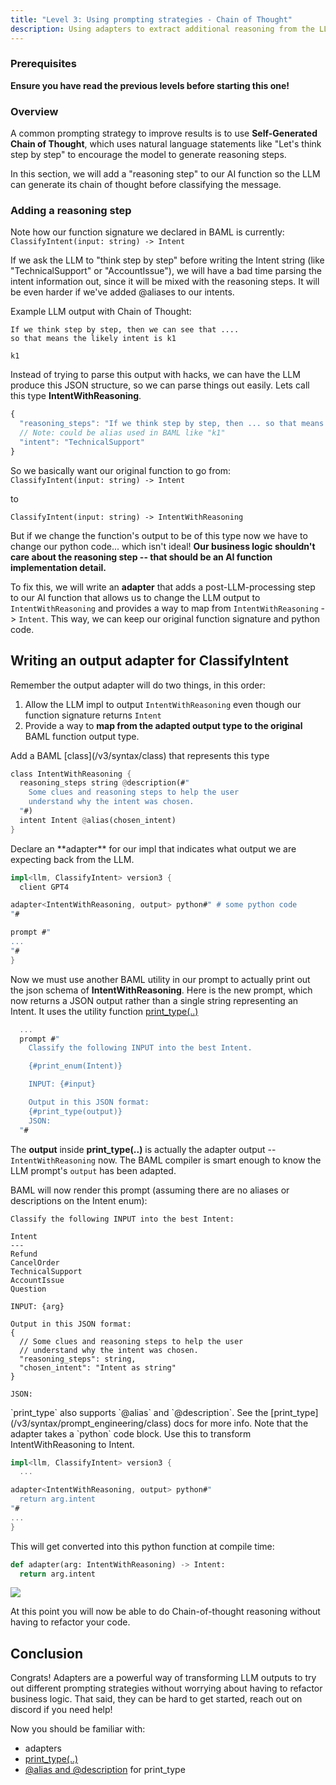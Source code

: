 ```yaml
---
title: "Level 3: Using prompting strategies - Chain of Thought"
description: Using adapters to extract additional reasoning from the LLM
---
```


### Prerequisites

**Ensure you have read the previous levels before starting this one!**

### Overview

A common prompting strategy to improve results is to use **Self-Generated Chain of Thought**, which uses natural language statements like "Let's think step by step" to encourage the model to generate reasoning steps.

In this section, we will add a "reasoning step" to our AI function so the LLM can generate its chain of thought before classifying the message.

### Adding a reasoning step

Note how our function signature we declared in BAML is currently:
`ClassifyIntent(input: string) -> Intent`

If we ask the LLM to "think step by step" before writing the Intent string (like "TechnicalSupport" or "AccountIssue"), we will have a bad time parsing the intent information out, since it will be mixed with the reasoning steps. It will be even harder if we've added @aliases to our intents.

Example LLM output with Chain of Thought:

```text
If we think step by step, then we can see that ....
so that means the likely intent is k1

k1
```

Instead of trying to parse this output with hacks, we can have the LLM produce this JSON structure, so we can parse things out easily. Lets call this type **IntentWithReasoning**.

```typescript desired LLM JSON output
{
  "reasoning_steps": "If we think step by step, then ... so that means the intent is ...",
  // Note: could be alias used in BAML like "k1"
  "intent": "TechnicalSupport"
}
```

So we basically want our original function to go from:
`ClassifyIntent(input: string) -> Intent`

to

`ClassifyIntent(input: string) -> IntentWithReasoning`

But if we change the function's output to be of this type now we have to change our python code... which isn't ideal! **Our business logic shouldn't care about the reasoning step -- that should be an AI function implementation detail.**

To fix this, we will write an **adapter** that adds a post-LLM-processing step to our AI function that allows us to change the LLM output to `IntentWithReasoning` and provides a way to map from `IntentWithReasoning` -> `Intent`. This way, we can keep our original function signature and python code.

## Writing an output adapter for ClassifyIntent

Remember the output adapter will do two things, in this order:

1. Allow the LLM impl to output `IntentWithReasoning` even though our function signature returns `Intent`
2. Provide a way to **map from the adapted output type to the original** BAML function output type.

<Steps>
<Step title="Declare IntentWithReasoning">
Add a BAML [class](/v3/syntax/class) that represents this type

```rust
class IntentWithReasoning {
  reasoning_steps string @description(#"
    Some clues and reasoning steps to help the user
    understand why the intent was chosen.
  "#)
  intent Intent @alias(chosen_intent)
}
```

</Step>
<Step title="Adapt the LLM impl's output">
Declare an **adapter** for our impl that indicates what output we are expecting back from the LLM.

```rust
impl<llm, ClassifyIntent> version3 {
  client GPT4

adapter<IntentWithReasoning, output> python#" # some python code
"#

prompt #"
...
"#
}
```

Now we must use another BAML utility in our prompt to actually print out the json schema of **IntentWithReasoning**. Here is the new prompt, which now returns a JSON output rather than a single string representing an Intent. It uses the utility function [print_type(..)](/v3/syntax/prompt_engineering/class)

```rust
  ...
  prompt #"
    Classify the following INPUT into the best Intent.

    {#print_enum(Intent)}

    INPUT: {#input}

    Output in this JSON format:
    {#print_type(output)}
    JSON:
  "#
```

The **output** inside **print_type(..)** is actually the adapter output -- `IntentWithReasoning` now. The BAML compiler is smart enough to know the LLM prompt's `output` has been adapted.

BAML will now render this prompt (assuming there are no aliases or descriptions on the Intent enum):

```text
Classify the following INPUT into the best Intent:

Intent
---
Refund
CancelOrder
TechnicalSupport
AccountIssue
Question

INPUT: {arg}

Output in this JSON format:
{
  // Some clues and reasoning steps to help the user
  // understand why the intent was chosen.
  "reasoning_steps": string,
  "chosen_intent": "Intent as string"
}

JSON:
```

<Tip>
  `print_type` also supports `@alias` and `@description`. See the
  [print_type](/v3/syntax/prompt_engineering/class) docs for more info.
</Tip>

</Step>

<Step title="Implement the adapter" >
Note that the adapter takes a `python` code block. Use this to transform IntentWithReasoning to Intent.

```rust
impl<llm, ClassifyIntent> version3 {
  ...

adapter<IntentWithReasoning, output> python#"
  return arg.intent
"#
...
}
```

This will get converted into this python function at compile time:

```python
def adapter(arg: IntentWithReasoning) -> Intent:
  return arg.intent
```

</Step>
<Step title="In summary">

<img src="/images/v3/adapter_classify.png" />

</Step>

</Steps>

At this point you will now be able to do Chain-of-thought reasoning without having to refactor your code.

## Conclusion

Congrats! Adapters are a powerful way of transforming LLM outputs to try out different prompting strategies without worrying about having to refactor business logic. That said, they can be hard to get started, reach out on discord if you need help!

Now you should be familiar with:

- adapters
- [print_type(..)](/v3/syntax/prompt_engineering/class)
- [@alias and @description](/v3/syntax/prompt_engineering/class#property-attributes) for print_type
